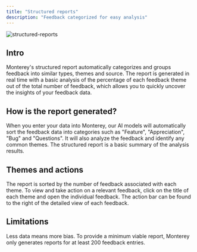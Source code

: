```yaml
---
title: "Structured reports"
description: "Feedback categorized for easy analysis" 
---
```

![structured-reports](/images/structured-reports.png)


## Intro

Monterey's structured report automatically categorizes and groups feedback into similar types, themes and source. The report is generated in real time with a basic analysis of the percentage of each feedback theme out of the total number of feedback, which allows you to quickly uncover the insights of your feedback data.

## How is the report generated?

When you enter your data into Monterey, our AI models will automatically sort the feedback data into categories such as "Feature", "Appreciation", "Bug" and "Questions". It will also analyze the feedback and identify any common themes. The structured report is a basic summary of the analysis results.

## Themes and actions

The report is sorted by the number of feedback associated with each theme. To view and take action on a relevant feedback, click on the title of each theme and open the individual feedback. The action bar can be found to the right of the detailed view of each feedback.

## Limitations

Less data means more bias. To provide a minimum viable report, Monterey only generates reports for at least 200 feedback entries.